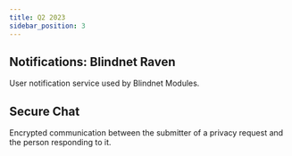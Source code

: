 ```yaml
---
title: Q2 2023
sidebar_position: 3
---
```


## Notifications: Blindnet Raven

User notification service used by Blindnet Modules.

## Secure Chat

Encrypted communication between the submitter of a privacy request and the person responding to it.